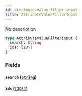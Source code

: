 ```yaml
---
id: attribute-value-filter-input
title: AttributeValueFilterInput
---
```


No description

```graphql
type AttributeValueFilterInput {
  search: String
  ids: [ID!]
}
```

### Fields

#### `search` ([`String`](../../../developer/api-reference/scalars/string))

#### `ids` ([`[ID!]`](../../../developer/api-reference/scalars/id))
